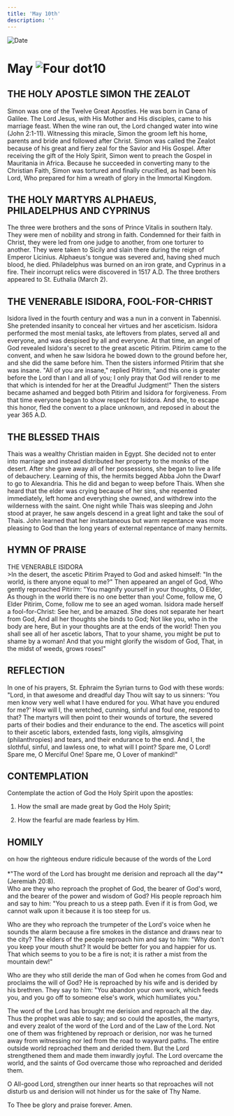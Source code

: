 ```yaml
---
title: 'May 10th'
description: ''
---
```


<RunningHead />
<Image src="/title-imprint.png" height={68} width={50} alt="Date" className="title-imprint"/>

# <div id="date">May <Image className="four-dot" src="/four-dot.png" height={15} width={15} alt="Four dot" />10</div>

## THE HOLY APOSTLE SIMON THE ZEALOT

Simon was one of the Twelve Great Apostles. He was born in Cana of Galilee. The Lord Jesus, with His Mother and His disciples, came to his marriage feast. When the wine ran out, the Lord changed water into wine (John 2:1-11). Witnessing this miracle, Simon the groom left his home, parents and bride and followed after Christ. Simon was called the Zealot because of his great and fiery zeal for the Savior and His Gospel. After receiving the gift of the Holy Spirit, Simon went to preach the Gospel in Mauritania in Africa. Because he succeeded in converting many to the Christian Faith, Simon was tortured and finally crucified, as had been his Lord, Who prepared for him a wreath of glory in the Immortal Kingdom.

## THE HOLY MARTYRS ALPHAEUS, PHILADELPHUS AND CYPRINUS

The three were brothers and the sons of Prince Vitalis in southern Italy. They were men of nobility and strong in faith. Condemned for their faith in Christ, they were led from one judge to another, from one torturer to another. They were taken to Sicily and slain there during the reign of Emperor Licinius. Alphaeus's tongue was severed and, having shed much blood, he died. Philadelphus was burned on an iron grate, and Cyprinus in a fire. Their incorrupt relics were discovered in 1517 A.D. The three brothers appeared to St. Euthalia (March 2).

## THE VENERABLE ISIDORA, FOOL-FOR-CHRIST

Isidora lived in the fourth century and was a nun in a convent in Tabennisi. She pretended insanity to conceal her virtues and her asceticism. Isidora performed the most menial tasks, ate leftovers from plates, served all and everyone, and was despised by all and everyone. At that time, an angel of God revealed Isidora's secret to the great ascetic Pitirim. Pitirim came to the convent, and when he saw Isidora he bowed down to the ground before her, and she did the same before him. Then the sisters informed Pitirim that she was insane. "All of you are insane," replied Pitirim, "and this one is greater before the Lord than I and all of you; I only pray that God will render to me that which is intended for her at the Dreadful Judgment!" Then the sisters became ashamed and begged both Pitirim and Isidora for forgiveness. From that time everyone began to show respect for Isidora. And she, to escape this honor, fled the convent to a place unknown, and reposed in about the year 365 A.D.

## THE BLESSED THAIS

Thais was a wealthy Christian maiden in Egypt. She decided not to enter into marriage and instead distributed her property to the monks of the desert. After she gave away all of her possessions, she began to live a life of debauchery. Learning of this, the hermits begged Abba John the Dwarf to go to Alexandria. This he did and began to weep before Thais. When she heard that the elder was crying because of her sins, she repented immediately, left home and everything she owned, and withdrew into the wilderness with the saint. One night while Thais was sleeping and John stood at prayer, he saw angels descend in a great light and take the soul of Thais. John learned that her instantaneous but warm repentance was more pleasing to God than the long years of external repentance of many hermits.


## HYMN OF PRAISE
<div style={{textAlign:'center', color:'crimson', fontWeight:'bold'}}>
THE VENERABLE ISIDORA
</div>
>In the desert, the ascetic Pitirim  
Prayed to God and asked himself:  
"In the world, is there anyone equal to me?"  
Then appeared an angel of God,  
Who gently reproached Pitirim:  
"You magnify yourself in your thoughts, O Elder,  
As though in the world there is no one better than you!  
Come, follow me, O Elder Pitirim,  
Come, follow me to see an aged woman.  
Isidora made herself a fool-for-Christ:  
See her, and be amazed.  
She does not separate her heart from God,  
And all her thoughts she binds to God;  
Not like you, who in the body are here,  
But in your thoughts are at the ends of the world!  
Then you shall see all of her ascetic labors,  
That to your shame, you might be put to shame by a woman!  
And that you might glorify the wisdom of God,  
That, in the midst of weeds, grows roses!"  


## REFLECTION

In one of his prayers, St. Ephraim the Syrian turns to God with these words: "Lord, in that awesome and dreadful day Thou wilt say to us sinners: 'You men know very well what I have endured for you. What have you endured for me?' How will I, the wretched, cunning, sinful and foul one, respond to that? The martyrs will then point to their wounds of torture, the severed parts of their bodies and their endurance to the end. The ascetics will point to their ascetic labors, extended fasts, long vigils, almsgiving (philanthropies) and tears, and their endurance to the end. And I, the slothful, sinful, and lawless one, to what will I point? Spare me, O Lord! Spare me, O Merciful One! Spare me, O Lover of mankind!"


## CONTEMPLATION

Contemplate the action of God the Holy Spirit upon the apostles:

1. How the small are made great by God the Holy Spirit;

2. How the fearful are made fearless by Him.


## HOMILY
<div style={{textAlign:'center', color:'crimson', fontWeight:'bold'}}>
on how the righteous endure ridicule because of the words of the Lord
</div><br />
<div style={{textAlign:'right'}}>
*"The word of the Lord has brought me derision and reproach all the day"* (Jeremiah 20:8).
</div>
Who are they who reproach the prophet of God, the bearer of God's word, and the bearer of the power and wisdom of God? His people reproach him and say to him: "You preach to us a steep path. Even if it is from God, we cannot walk upon it because it is too steep for us.

Who are they who reproach the trumpeter of the Lord's voice when he sounds the alarm because a fire smokes in the distance and draws near to the city? The elders of the people reproach him and say to him: "Why don't you keep your mouth shut? It would be better for you and happier for us. That which seems to you to be a fire is not; it is rather a mist from the mountain dew!"

Who are they who still deride the man of God when he comes from God and proclaims the will of God? He is reproached by his wife and is derided by his brethren. They say to him: "You abandon your own work, which feeds you, and you go off to someone else's work, which humiliates you."

The word of the Lord has brought me derision and reproach all the day. Thus the prophet was able to say; and so could the apostles, the martyrs, and every zealot of the word of the Lord and of the Law of the Lord. Not one of them was frightened by reproach or derision, nor was he turned away from witnessing nor led from the road to wayward paths. The entire outside world reproached them and derided them. But the Lord strengthened them and made them inwardly joyful. The Lord overcame the world, and the saints of God overcame those who reproached and derided them.

O All-good Lord, strengthen our inner hearts so that reproaches will not disturb us and derision will not hinder us for the sake of Thy Name.

To Thee be glory and praise forever. Amen.